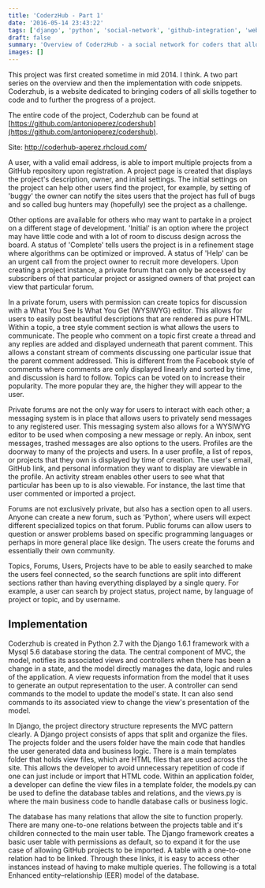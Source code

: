 ```yaml
---
title: 'CoderzHub - Part 1'
date: '2016-05-14 23:43:22'
tags: ['django', 'python', 'social-network', 'github-integration', 'web-development', 'coderzhub']
draft: false
summary: 'Overview of CoderzHub - a social network for coders that allows GitHub project import, private forums, messaging system, and community features for collaborative development.'
images: []
---
```


This project was first created sometime in mid 2014. I think. A two part series on the overview and then the implementation with code snippets. Coderzhub, is a website dedicated to bringing coders of all skills together to code and to further the progress of a project.

The entire code of the project, Coderzhub can be found at [https://github.com/antonioperez/codershub](https://github.com/antonioperez/codershub).

Site: http://coderhub-aperez.rhcloud.com/

A user, with a valid email address, is able to import multiple projects from a GitHub repository upon registration. A project page is created that displays the project's description, owner, and initial settings. The initial settings on the project can help other users find the project, for example, by setting of 'buggy' the owner can notify the sites users that the project has full of bugs and so called bug hunters may (hopefully) see the project as a challenge.

Other options are available for others who may want to partake in a project on a different stage of development. 'Initial' is an option where the project may have little code and with a lot of room to discuss design across the board. A status of 'Complete' tells users the project is in a refinement stage where algorithms can be optimized or improved. A status of 'Help' can be an urgent call from the project owner to recruit more developers. Upon creating a project instance, a private forum that can only be accessed by subscribers of that particular project or assigned owners of that project can view that particular forum.

In a private forum, users with permission can create topics for discussion with a What You See Is What You Get (WYSIWYG) editor. This allows for users to easily post beautiful descriptions that are rendered as pure HTML. Within a topic, a tree style comment section is what allows the users to communicate. The people who comment on a topic first create a thread and any replies are added and displayed underneath that parent comment. This allows a constant stream of comments discussing one particular issue that the parent comment addressed. This is different from the Facebook style of comments where comments are only displayed linearly and sorted by time, and discussion is hard to follow. Topics can be voted on to increase their popularity. The more popular they are, the higher they will appear to the user.

Private forums are not the only way for users to interact with each other; a messaging system is in place that allows users to privately send messages to any registered user. This messaging system also allows for a WYSIWYG editor to be used when composing a new message or reply. An inbox, sent messages, trashed messages are also options to the users. Profiles are the doorway to many of the projects and users. In a user profile, a list of repos, or projects that they own is displayed by time of creation. The user's email, GitHub link, and personal information they want to display are viewable in the profile. An activity stream enables other users to see what that particular has been up to is also viewable. For instance, the last time that user commented or imported a project.

Forums are not exclusively private, but also has a section open to all users. Anyone can create a new forum, such as 'Python', where users will expect different specialized topics on that forum. Public forums can allow users to question or answer problems based on specific programming languages or perhaps in more general place like design. The users create the forums and essentially their own community.

Topics, Forums, Users, Projects have to be able to easily searched to make the users feel connected, so the search functions are split into different sections rather than having everything displayed by a single query. For example, a user can search by project status, project name, by language of project or topic, and by username.

## **Implementation**

Coderzhub is created in Python 2.7 with the Django 1.6.1 framework with a Mysql 5.6 database storing the data. The central component of MVC, the model, notifies its associated views and controllers when there has been a change in a state, and the model directly manages the data, logic and rules of the application. A view requests information from the model that it uses to generate an output representation to the user. A controller can send commands to the model to update the model's state. It can also send commands to its associated view to change the view's presentation of the model.

In Django, the project directory structure represents the MVC pattern clearly. A Django project consists of apps that split and organize the files. The projects folder and the users folder have the main code that handles the user generated data and business logic. There is a main templates folder that holds view files, which are HTML files that are used across the site. This allows the developer to avoid unnecessary repetition of code if one can just include or import that HTML code. Within an application folder, a developer can define the view files in a template folder, the models.py can be used to define the database tables and relations, and the views.py is where the main business code to handle database calls or business logic.

The database has many relations that allow the site to function properly. There are many one-to-one relations between the projects table and it's children connected to the main user table. The Django framework creates a basic user table with permissions as default, so to expand it for the use case of allowing GitHub projects to be imported. A table with a one-to-one relation had to be linked. Through these links, it is easy to access other instances instead of having to make multiple queries. The following is a total Enhanced entity–relationship (EER) model of the database. 